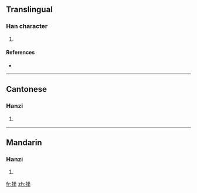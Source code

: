 ==Translingual==

===Han character===
{{Han char|rn=64|rad=手|as=10|sn=13|four=|canj=手火手手 (QFQQ)}}

# {{defn|Han|sort=手10}}

====References====
* {{Han ref|kx=0449.030|dkj=12544|hdz=31933.030|uh=643C|ud=25660}}

----

==Cantonese==

===Hanzi===
{{yue-hanzi|jyut=}}

# {{defn|Cantonese}}

----

==Mandarin==

===Hanzi===
{{cmn-hanzi|pin=[[quán]] ([[quan2]])|wg=ch'üan<sup>2</sup>}}

# {{defn|Mandarin}}

[[fr:搼]]
[[zh:搼]]